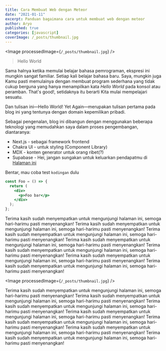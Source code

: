 ```yaml
---
title: Cara Membuat Web dengan Meteor
date: "2021-01-11"
excerpt: Panduan bagaimana cara untuk membuat web dengan meteor
author: Aryo
published: true
categories: [javascript]
coverImage: /_posts/thumbnail.jpg
---
```


<Image processedImage={`/_posts/thumbnail.jpg`} />

> Hello World

Sama halnya ketika memulai belajar bahasa pemrograman, ekspresi ini mungkin sangat familiar. Setiap kali belajar bahasa baru. Saya, mungkin juga Kamu pasti memulainya dengan membuat program sederhana yang tidak cukup berguna yang hanya menampilkan kata _Hello World_ pada konsol atau peramban. That's good!, setidaknya itu berarti Kita mulai mempelajari sesuatu.

Dan tulisan ini—Hello World! Yet Again—merupakan tulisan pertama pada blog ini yang tentunya dengan domain kepemilikan pribadi.

Sebagai pengenalan, blog ini dibangun dengan menggunakan beberapa teknologi yang memudahkan saya dalam proses pengembangan, diantaranya:

- Next.js - sebagai framework frontend
- Chakra UI - untuk styling (Component Library)
- MDX - konten generator untuk orang ribet(?)
- Supabase - Hei, jangan sungakan untuk keluarkan pendapatmu di [Halaman ini](/advices)

Bentar, mau coba test `kodingan` dulu

```jsx
const Foo = () => {
  return (
    <div>
      <p>Foo bar</p>
    </div>
  );
};
```

Terima kasih sudah menyempatkan untuk mengunjungi halaman ini, semoga hari-harimu pasti menyenangkan!
Terima kasih sudah menyempatkan untuk mengunjungi halaman ini, semoga hari-harimu pasti menyenangkan!
Terima kasih sudah menyempatkan untuk mengunjungi halaman ini, semoga hari-harimu pasti menyenangkan!
Terima kasih sudah menyempatkan untuk mengunjungi halaman ini, semoga hari-harimu pasti menyenangkan!
Terima kasih sudah menyempatkan untuk mengunjungi halaman ini, semoga hari-harimu pasti menyenangkan!
Terima kasih sudah menyempatkan untuk mengunjungi halaman ini, semoga hari-harimu pasti menyenangkan!
Terima kasih sudah menyempatkan untuk mengunjungi halaman ini, semoga hari-harimu pasti menyenangkan!

<Image processedImage={`/_posts/thumbnail.jpg`} />

Terima kasih sudah menyempatkan untuk mengunjungi halaman ini, semoga hari-harimu pasti menyenangkan!
Terima kasih sudah menyempatkan untuk mengunjungi halaman ini, semoga hari-harimu pasti menyenangkan!
Terima kasih sudah menyempatkan untuk mengunjungi halaman ini, semoga hari-harimu pasti menyenangkan!
Terima kasih sudah menyempatkan untuk mengunjungi halaman ini, semoga hari-harimu pasti menyenangkan!
Terima kasih sudah menyempatkan untuk mengunjungi halaman ini, semoga hari-harimu pasti menyenangkan!
Terima kasih sudah menyempatkan untuk mengunjungi halaman ini, semoga hari-harimu pasti menyenangkan!
Terima kasih sudah menyempatkan untuk mengunjungi halaman ini, semoga hari-harimu pasti menyenangkan!